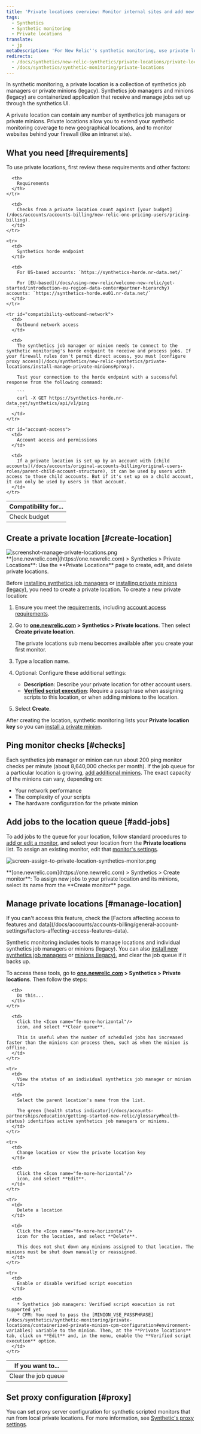 ```yaml
---
title: 'Private locations overview: Monitor internal sites and add new locations'
tags:
  - Synthetics
  - Synthetic monitoring
  - Private locations
translate:
  - jp
metaDescription: 'For New Relic''s synthetic monitoring, use private locations to run synthetic minions on your own systems, to monitor intranets, or expand geographical coverage.'
redirects:
  - /docs/synthetics/new-relic-synthetics/private-locations/private-locations-overview-monitor-internal-sites-add-new-locations
  - /docs/synthetics/synthetic-monitoring/private-locations
---
```




In synthetic monitoring, a private location is a collection of synthetics job managers or private minions (legacy). Synthetics job managers and minions (legacy) are containerized application that receive and manage jobs set up through the synthetics UI.

A private location can contain any number of synthetics job managers or private minions. Private locations allow you to extend your synthetic monitoring coverage to new geographical locations, and to monitor websites behind your firewall (like an intranet site).

## What you need [#requirements]

To use private locations, first review these requirements and other factors:

<table>
  <thead>
    <tr>
      <th style={{ width: "200px" }}>
        Compatibility for...
      </th>

      <th>
        Requirements
      </th>
    </tr>
  </thead>

  <tbody>
    <tr id="compatibility-check-budget">
      <td>
        Check budget
      </td>

      <td>
        Checks from a private location count against [your budget](/docs/accounts/accounts-billing/new-relic-one-pricing-users/pricing-billing).
      </td>
    </tr>

    <tr>
      <td>
        Synthetics horde endpoint
      </td>

      <td>
        For US-based accounts: `https://synthetics-horde.nr-data.net/`

        For [EU-based](/docs/using-new-relic/welcome-new-relic/get-started/introduction-eu-region-data-center#partner-hierarchy) accounts: `https://synthetics-horde.eu01.nr-data.net/`
      </td>
    </tr>

    <tr id="compatibility-outbound-network">
      <td>
        Outbound network access
      </td>

      <td>
        The synthetics job manager or minion needs to connect to the synthetic monitoring's horde endpoint to receive and process jobs. If your firewall rules don't permit direct access, you must [configure proxy access](/docs/synthetics/new-relic-synthetics/private-locations/install-manage-private-minions#proxy).

        Test your connection to the horde endpoint with a successful response from the following command:

        ```
        curl -X GET https://synthetics-horde.nr-data.net/synthetics/api/v1/ping
        ```
      </td>
    </tr>

    <tr id="account-access">
      <td>
        Account access and permissions
      </td>

      <td>
        If a private location is set up by an account with [child accounts](/docs/accounts/original-accounts-billing/original-users-roles/parent-child-account-structure), it can be used by users with access to those child accounts. But if it's set up on a child account, it can only be used by users in that account.
      </td>
    </tr>
  </tbody>
</table>

## Create a private location [#create-location]

<img title="screenshot-manage-private-locations.png" alt="screenshot-manage-private-locations.png" src={syntheticPrivateLocations}/>

<figcaption>
  **[one.newrelic.com](https://one.newrelic.com) > Synthetics > Private Locations**: Use the **Private Locations** page to create, edit, and delete private locations.
</figcaption>

Before [installing synthetics job managers](/docs/synthetics/synthetic-monitoring/private-locations/install-job-manager) or [installing private minions (legacy)](/docs/synthetics/new-relic-synthetics/private-locations/install-containerized-private-minions-cpms), you need to create a private location. To create a new private location:

1. Ensure you meet the [requirements](#requirements), including [account access requirements](#account-access).

2. Go to **[one.newrelic.com](https://one.newrelic.com) > Synthetics > Private locations**. Then select <Icon name="fe-plus-circle"/>
   **Create private location**.

   <Callout variant="tip">
     The private locations sub menu becomes available after you create your first monitor.
   </Callout>

3. Type a location name.

4. Optional: Configure these additional settings:

   * **Description**: Describe your private location for other account users.
   * **[Verified script execution](/docs/synthetics/new-relic-synthetics/private-locations/verified-script-execution-private-locations)**: Require a passphrase when assigning scripts to this location, or when adding minions to the location.

5. Select **Create**.

After creating the location, synthetic monitoring lists your **Private location key** so you can [install a private minion](/docs/synthetics/new-relic-synthetics/private-locations/install-containerized-private-minions-cpms#install-update).

## Ping monitor checks [#checks]

Each synthetics job manager or minion can run about 200 ping monitor checks per minute (about 8,640,000 checks per month). If the job queue for a particular location is growing, [add additional minions](/docs/synthetics/new-relic-synthetics/private-locations/install-containerized-private-minions-cpms#install-update). The exact capacity of the minions can vary, depending on:

* Your network performance
* The complexity of your scripts
* The hardware configuration for the private minion

## Add jobs to the location queue [#add-jobs]

To add jobs to the queue for your location, follow standard procedures to [add or edit a monitor](/docs/synthetics/new-relic-synthetics/using-monitors/add-edit-monitors#adding-monitors), and select your location from the **Private locations** list. To assign an existing monitor, edit that [monitor's settings](/docs/synthetics/new-relic-synthetics/using-monitors/add-edit-monitors#editing-monitors).

<img
  title="screen-assign-to-private-location-synthetics-monitor.png"
  alt="screen-assign-to-private-location-synthetics-monitor.png"
  src={syntheticCreatePrivateLocationJob}
/>

<figcaption>
  **[one.newrelic.com](https://one.newrelic.com) > Synthetics > Create monitor**: To assign new jobs to your private location and its minions, select its name from the **Create monitor** page.
</figcaption>

## Manage private locations [#manage-location]

<Callout variant="tip">
  If you can't access this feature, check the [Factors affecting access to features and data](/docs/accounts/accounts-billing/general-account-settings/factors-affecting-access-features-data).
</Callout>

Synthetic monitoring includes tools to manage locations and individual synthetics job managers or minions (legacy). You can also [install new synthetics job managers](/docs/synthetics/synthetic-monitoring/private-locations/install-job-manager) or [minions (legacy)](/docs/synthetics/synthetic-monitoring/private-locations/install-containerized-private-minions-cpms#install-update), and clear the job queue if it backs up.

To access these tools, go to **[one.newrelic.com](https://one.newrelic.com) > Synthetics > Private locations**. Then follow the steps:

<table>
  <thead>
    <tr>
      <th style={{ width: "200px" }}>
        If you want to...
      </th>

      <th>
        Do this...
      </th>
    </tr>
  </thead>

  <tbody>
    <tr>
      <td>
        Clear the job queue
      </td>

      <td>
        Click the <Icon name="fe-more-horizontal"/>
        icon, and select **Clear queue**.

        This is useful when the number of scheduled jobs has increased faster than the minions can process them, such as when the minion is offline.
      </td>
    </tr>

    <tr>
      <td>
        View the status of an individual synthetics job manager or minion
      </td>

      <td>
        Select the parent location's name from the list.

        The green [health status indicator](/docs/accounts-partnerships/education/getting-started-new-relic/glossary#health-status) identifies active synthetics job managers or minions. 
      </td>
    </tr>

    <tr>
      <td>
        Change location or view the private location key
      </td>

      <td>
        Click the <Icon name="fe-more-horizontal"/>
        icon, and select **Edit**.
      </td>
    </tr>

    <tr>
      <td>
        Delete a location
      </td>

      <td>
        Click the <Icon name="fe-more-horizontal"/>
        icon for the location, and select **Delete**.

        This does not shut down any minions assigned to that location. The minions must be shut down manually or reassigned.
      </td>
    </tr>

    <tr>
      <td>
        Enable or disable verified script execution
      </td>

      <td>
        * Synthetics job managers: Verified script execution is not supported yet
        * CPM: You need to pass the [MINION_VSE_PASSPHRASE](/docs/synthetics/synthetic-monitoring/private-locations/containerized-private-minion-cpm-configuration#environment-variables) variable to the minion. Then, at the **Private locations** tab, click on **Edit** and, in the menu, enable the **Verified script execution** option.
      </td>
    </tr>
  </tbody>
</table>

## Set proxy configuration [#proxy]

You can set proxy server configuration for synthetic scripted monitors that run from local private locations. For more information, see [Synthetic's proxy settings](/docs/synthetics/synthetic-monitoring/scripting-monitors/set-proxy-settings-properties-scripted-monitors).
